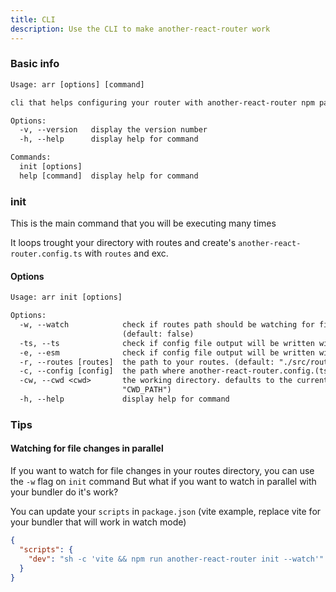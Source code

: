 ```yaml
---
title: CLI
description: Use the CLI to make another-react-router work
---
```


### Basic info

```txt
Usage: arr [options] [command]

cli that helps configuring your router with another-react-router npm package

Options:
  -v, --version   display the version number
  -h, --help      display help for command

Commands:
  init [options]
  help [command]  display help for command
```

### init

This is the main command that you will be executing many times

It loops trought your directory with routes and create's `another-react-router.config.ts` with `routes` and exc.

#### Options

```txt
Usage: arr init [options]

Options:
  -w, --watch            check if routes path should be watching for file changes, and regenerate config if it is.
                         (default: false)
  -ts, --ts              check if config file output will be written with typescript rules. (default: true)
  -e, --esm              check if config file output will be written with esm rules. (default: false)
  -r, --routes [routes]  the path to your routes. (default: "./src/routes/")
  -c, --config [config]  the path where another-react-router.config.(ts/js) file will be initialized. (default: "./")
  -cw, --cwd <cwd>       the working directory. defaults to the current directory. (default:
                         "CWD_PATH")
  -h, --help             display help for command
```

### Tips

#### Watching for file changes in parallel

If you want to watch for file changes in your routes directory, you can use the `-w` flag on `init` command
But what if you want to watch in parallel with your bundler do it's work?

You can update your `scripts` in `package.json` (vite example, replace vite for your bundler that will work in watch mode)

```json
{
  "scripts": {
    "dev": "sh -c 'vite && npm run another-react-router init --watch'"
  }
}
```
